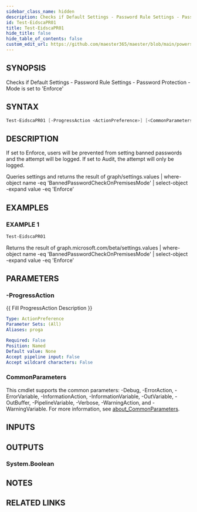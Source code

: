 ```yaml
---
sidebar_class_name: hidden
description: Checks if Default Settings - Password Rule Settings - Password Protection - Mode is set to 'Enforce'
id: Test-EidscaPR01
title: Test-EidscaPR01
hide_title: false
hide_table_of_contents: false
custom_edit_url: https://github.com/maester365/maester/blob/main/powershell/public/Test-EidscaPR01.ps1
---
```


## SYNOPSIS

Checks if Default Settings - Password Rule Settings - Password Protection - Mode is set to 'Enforce'

## SYNTAX

```powershell
Test-EidscaPR01 [-ProgressAction <ActionPreference>] [<CommonParameters>]
```

## DESCRIPTION

If set to Enforce, users will be prevented from setting banned passwords and the attempt will be logged.
If set to Audit, the attempt will only be logged.

Queries settings
and returns the result of
 graph/settings.values | where-object name -eq 'BannedPasswordCheckOnPremisesMode' | select-object -expand value -eq 'Enforce'

## EXAMPLES

### EXAMPLE 1

```powershell
Test-EidscaPR01
```

Returns the result of graph.microsoft.com/beta/settings.values | where-object name -eq 'BannedPasswordCheckOnPremisesMode' | select-object -expand value -eq 'Enforce'

## PARAMETERS

### -ProgressAction

\{\{ Fill ProgressAction Description \}\}

```yaml
Type: ActionPreference
Parameter Sets: (All)
Aliases: proga

Required: False
Position: Named
Default value: None
Accept pipeline input: False
Accept wildcard characters: False
```

### CommonParameters

This cmdlet supports the common parameters: -Debug, -ErrorAction, -ErrorVariable, -InformationAction, -InformationVariable, -OutVariable, -OutBuffer, -PipelineVariable, -Verbose, -WarningAction, and -WarningVariable. For more information, see [about_CommonParameters](http://go.microsoft.com/fwlink/?LinkID=113216).

## INPUTS

## OUTPUTS

### System.Boolean

## NOTES

## RELATED LINKS
